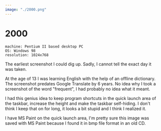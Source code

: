 ```yaml
---
image: "./2000.png"
---
```


# 2000

```
machine: Pentium II based desktop PC
OS: Windows 98
resolution: 1024x768
```


The earliest screenshot I could dig up. Sadly, I cannot tell the exact day it
was taken.

At the age of 13 I was learning English with the help of an offline dictionary.
The screenshot predates Google Translate by 6 years. No idea why I took a
screenshot of the word "frequent", I had probably no idea what it meant.

I had this genius idea to keep program shortcuts in the quick launch area of
the taskbar, increase the height and make the taskbar self-hiding. I don't
think I keep that on for long, it looks a bit stupid and I think I realized it.

I have MS Paint on the quick launch area, I'm pretty sure this image was saved
with MS Paint because I found it in bmp file format in an old CD.
